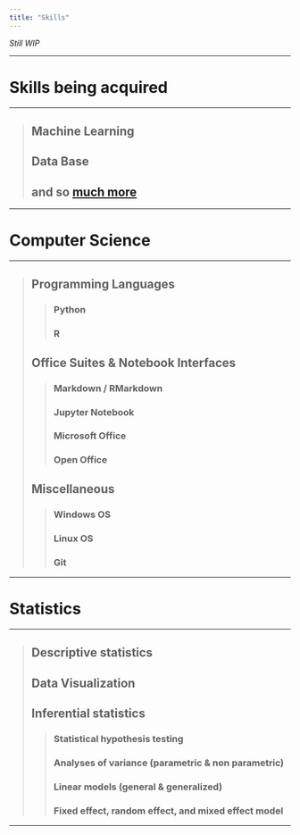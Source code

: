 ```yaml
---
title: "Skills"
---
```


*Still WIP*
 
------------------------------------------------------------------------

# Skills being acquired

------------------------------------------------------------------------

> ## Machine Learning
>
> ## Data Base
>
> ## and so [much more](https://le-campus-numerique.fr/wp-content/uploads/2021/10/Programme-Formation-Data-2023.pdf)

------------------------------------------------------------------------

# Computer Science

------------------------------------------------------------------------

> ## Programming Languages
>
> > ### Python
> >
> > ### R
>
> ## Office Suites & Notebook Interfaces
>
> > ### Markdown / RMarkdown
> >
> > ### Jupyter Notebook
> >
> > ### Microsoft Office
> >
> > ### Open Office
>
> ## Miscellaneous
>
> > ### Windows OS
> >
> > ### Linux OS
> >
> > ### Git

------------------------------------------------------------------------

# Statistics

------------------------------------------------------------------------

> ## Descriptive statistics
>
> ## Data Visualization
>
> ## Inferential statistics
>
> > ### Statistical hypothesis testing
> >
> > ### Analyses of variance (parametric & non parametric)
> >
> > ### Linear models (general & generalized)
> >
> > ### Fixed effect, random effect, and mixed effect model

------------------------------------------------------------------------
